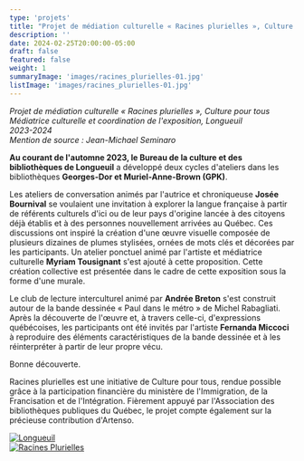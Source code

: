```yaml
---
type: 'projets'
title: "Projet de médiation culturelle « Racines plurielles », Culture pour tous"
description: ''
date: 2024-02-25T20:00:00-05:00
draft: false
featured: false
weight: 1
summaryImage: 'images/racines_plurielles-01.jpg'
listImage: 'images/racines_plurielles-01.jpg'
---
```


<ImageGrid 
  match="images/racines_plurielles-*" 
  sortOrder="asc" 
  rowHeight={200} 
  margins={10} 
  thumbnailResizeOptions="600x600 q100 Lanczos" 
  showExif={false} 
  previewType="blur" 
  embedPreview={true} 
  thumbnailHoverEffect="none" 
/>

_Projet de médiation culturelle « Racines plurielles », Culture pour tous  
Médiatrice culturelle et coordination de l'exposition, Longueuil  
2023-2024  
Mention de source : Jean-Michael Seminaro_
 
**Au courant de l'automne 2023, le Bureau de la culture et des bibliothèques de Longueuil** a développé deux cycles d'ateliers dans les bibliothèques **Georges-Dor et Muriel-Anne-Brown (GPK)**.  
 
Les ateliers de conversation animés par l'autrice et chroniqueuse **Josée Bournival** se voulaient une invitation à explorer la langue française à partir de référents culturels d'ici ou de leur pays d'origine lancée à des citoyens déjà établis et à des personnes nouvellement arrivées au Québec. Ces discussions ont inspiré la création d'une œuvre visuelle composée de plusieurs dizaines de plumes stylisées, ornées de mots clés et décorées par les participants. Un atelier ponctuel animé par l'artiste et médiatrice culturelle **Myriam Tousignant** s'est ajouté à cette proposition. Cette création collective est présentée dans le cadre de cette exposition sous la forme d'une murale. 
 
Le club de lecture interculturel animé par **Andrée Breton** s'est construit autour de la bande dessinée « Paul dans le métro » de Michel Rabagliati. Après la découverte de l'œuvre et, à travers celle-ci, d'expressions québécoises, les participants ont été invités par l'artiste **Fernanda Miccoci** à reproduire des éléments caractéristiques de la bande dessinée et à les réinterpréter à partir de leur propre vécu.  
 
Bonne découverte. 

Racines plurielles est une initiative de Culture pour tous, rendue possible grâce à la participation financière du ministère de l'Immigration, de la Francisation et de l'Intégration. Fièrement appuyé par l'Association des bibliothèques publiques du Québec, le projet compte également sur la précieuse contribution d'Artenso. 

<div>
  <a href="https://longueuil.quebec/fr">
    <img src="images/logo_longueuil.jpg" alt="Longueuil" />
  </a>
</div>
<div>
  <a href="https://www.culturepourtous.ca/professionnels-de-la-culture/racines-plurielles/longueuil/">
    <img src="images/Racines_Plurielles.png" alt="Racines Plurielles" />
  </a>
</div>
